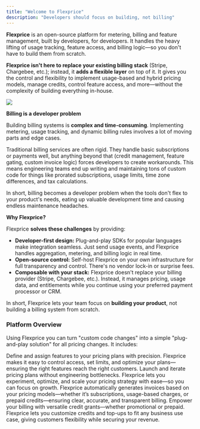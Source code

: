 ```yaml
---
title: "Welcome to Flexprice"
description: "Developers should focus on building, not billing"
---
```


**Flexprice** is an open-source platform for metering, billing and feature management, built by developers, for developers. It handles the heavy lifting of usage tracking, feature access, and billing logic—so you don't have to build them from scratch.

**Flexprice isn't here to replace your existing billing stack** (Stripe, Chargebee, etc.); instead, it **adds a flexible layer** on top of it. It gives you the control and flexibility to implement usage-based and hybrid pricing models, manage credits, control feature access, and more—without the complexity of building everything in-house.

![](/UsageBaseMetering\(1\).jpg)

**Billing is a developer problem**

Building billing systems is **complex and time-consuming**. Implementing metering, usage tracking, and dynamic billing rules involves a lot of moving parts and edge cases.

Traditional billing services are often rigid. They handle basic subscriptions or payments well, but anything beyond that (credit management, feature gating, custom invoice logic) forces developers to create workarounds. This means engineering teams end up writing and maintaining tons of custom code for things like prorated subscriptions, usage limits, time zone differences, and tax calculations.

In short, billing becomes a  developer problem when the tools don't flex to your product's needs, eating up valuable development time and causing endless maintenance headaches.

**Why Flexprice?**

Flexprice **solves these challenges** by providing:

- **Developer-first design:** Plug-and-play SDKs for popular languages make integration seamless. Just send usage events, and Flexprice handles aggregation, metering, and billing logic in real time.
- **Open-source control:** Self-host Flexprice on your own infrastructure for full transparency and control. There's no vendor lock-in or surprise fees.
- **Composable with your stack:** Flexprice doesn't replace your billing provider (Stripe, Chargebee, etc.). Instead, it manages pricing, usage data, and entitlements while you continue using your preferred payment processor or CRM.

In short, Flexprice lets your team focus on **building your product**, not building a billing system from scratch.

### Platform Overview

Using Flexprice you can turn "custom code changes" into a simple "plug-and-play solution" for all pricing changes. It includes:

<Card title="Feature Management" href="https://docs.flexprice.io/docs/Product%20catalogue/Features/Overview">
  Define and assign features to your pricing plans with precision. Flexprice makes it easy to control access, set limits, and optimize your plans—ensuring the right features reach the right customers.
</Card>

<Card title="Pricing Plan" href="https://docs.flexprice.io/docs/Product%20catalogue/Plans/Overview">
  Launch and iterate pricing plans without engineering bottlenecks. Flexprice lets you experiment, optimize, and scale your pricing strategy with ease—so you can focus on growth.
</Card>

<Card title="Invoicing" href="https://docs.flexprice.io/docs/Invoices/Overview">
  Flexprice automatically generates invoices based on your pricing models—whether it’s subscriptions, usage-based charges, or prepaid credits—ensuring clear, accurate, and transparent billing.
</Card>

<Card title="Credit Grants" href="https://docs.flexprice.io/docs/Wallet/Creating%20a%20wallet">
  Empower your billing with versatile credit grants—whether promotional or prepaid. Flexprice lets you customize credits and top-ups to fit any business use case, giving customers flexibility while securing your revenue.
</Card>